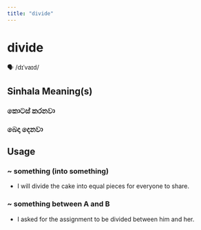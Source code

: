 ```yaml
---
title: "divide"
---
```


# divide

🗣️ /dɪˈvaɪd/

## Sinhala Meaning(s)

### කොටස් කරනවා
### බෙදා දෙනවා

## Usage

### ~ something (into something)

- I will divide the cake into equal pieces for everyone to share.


### ~ something between A and B

- I asked for the assignment to be divided between him and her.

